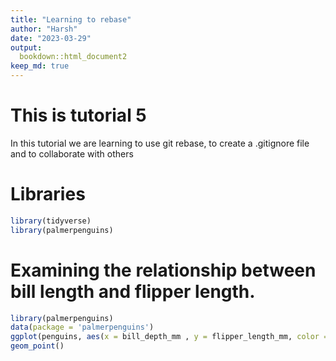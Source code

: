 ```yaml
---
title: "Learning to rebase"
author: "Harsh"
date: "2023-03-29"
output: 
  bookdown::html_document2
keep_md: true
---
```



# This is tutorial 5

In this tutorial we are learning to use git rebase, to create a .gitignore file and to collaborate with others

#  Libraries
```r
library(tidyverse)
library(palmerpenguins)

```


# Examining the relationship between bill length and flipper length.

```r
library(palmerpenguins)
data(package = 'palmerpenguins')
ggplot(penguins, aes(x = bill_depth_mm , y = flipper_length_mm, color = species)) +
geom_point()

```

